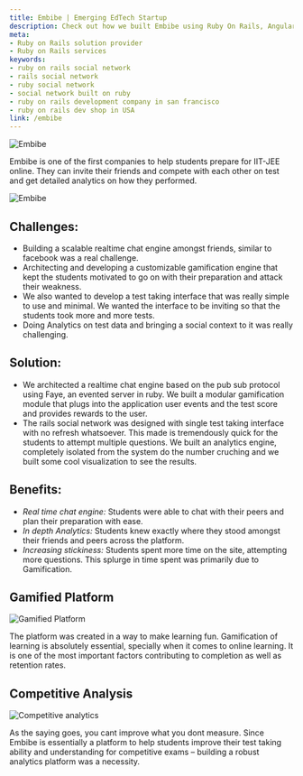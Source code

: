 ```yaml
---
title: Embibe | Emerging EdTech Startup
description: Check out how we built Embibe using Ruby On Rails, AngularJS, RSpec, Faye, Ruby. Hire us for Rails Social Network Development.
meta:
- Ruby on Rails solution provider
- Ruby on Rails services
keywords:
- ruby on rails social network
- rails social network
- ruby social network
- social network built on ruby
- ruby on rails development company in san francisco
- ruby on rails dev shop in USA
link: /embibe
---
```


![Embibe](./images/embibe.png)

Embibe is one of the first companies to help students prepare for IIT-JEE online. They can invite their friends and compete with each other on test and get detailed analytics on how they performed.

![Embibe](./images/9.jpg)

## Challenges:
* Building a scalable realtime chat engine amongst friends, similar to facebook  was a real challenge.
* Architecting and developing a customizable gamification engine that kept the students motivated to go on with their preparation and attack their weakness.
* We also wanted to develop a test taking interface that was really simple to use and minimal. We wanted the interface to be inviting so that the students took more and more tests.
* Doing Analytics on test data and bringing a social context to it was really challenging.

## Solution:
* We architected a realtime chat engine based on the pub sub protocol using Faye, an evented server in ruby. We built a modular gamification module that plugs into the application user events and the test score and provides rewards to the user.
* The rails social network was designed with single test taking interface with no refresh whatsoever. This made is tremendously quick for the students to attempt multiple questions. We built an analytics engine, completely isolated from the system do the number cruching and we built some cool visualization to see the results.

## Benefits:
* _Real time chat engine:_ Students were able to chat with their peers and plan their preparation with ease.
* _In depth Analytics:_ Students knew exactly where they stood amongst their friends and peers across the platform.
* _Increasing stickiness:_ Students spent more time on the site, attempting more questions. This splurge in time spent was primarily due to Gamification.

## Gamified Platform
![Gamified Platform](./images/8.jpg)

The platform was created in a way to make learning fun. Gamification of learning is absolutely essential, specially when it comes to online learning. It is one of the most important factors contributing to completion as well as retention rates.

## Competitive Analysis
![Competitive analytics](./images/IMG_2314.JPG)

As the saying goes, you cant improve what you dont measure. Since Embibe is essentially a platform to help students improve their test taking ability and understanding for competitive exams – building a robust analytics platform was a necessity.